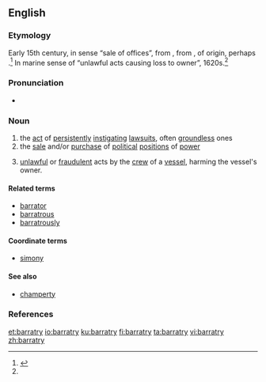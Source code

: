 ==English==
{{wikipedia}}
===Etymology===
Early 15th century, in sense “sale of offices”, from {{etyl|fro|en}} {{term|baraterie||deceit, trickery|lang=fro}}, from {{term|barat||fraud, deceit, trickery|lang=fro}}, of {{unk.}} origin, perhaps {{etyl|cel|en}}.<ref name="oetyld">{{R:Online Etymology Dictionary}}</ref> In marine sense of “unlawful acts causing loss to owner”, 1620s.<ref name="oetyld" />

===Pronunciation===
* {{IPA|/ˈbæɹətɹi/}}

===Noun===
{{en-noun|barratries}}

# the [[act]] of [[persistently]] [[instigate|instigating]] [[lawsuit]]s, often [[groundless]] ones
# the [[sale]] and/or [[purchase]] of [[political]] [[position]]s of [[power]]
# {{context|admiralty|_|legal|lang=en}} [[unlawful]] or [[fraudulent]] acts by the [[crew]] of a [[vessel]], harming the vessel's owner.

====Related terms====
* [[barrator]]
* [[barratrous]]
* [[barratrously]]

====Coordinate terms====
* {{sense|sale or purchase of positions of power}} [[simony]]

====See also====
* [[champerty]]

===References===
<references/>

[[et:barratry]]
[[io:barratry]]
[[ku:barratry]]
[[fi:barratry]]
[[ta:barratry]]
[[vi:barratry]]
[[zh:barratry]]